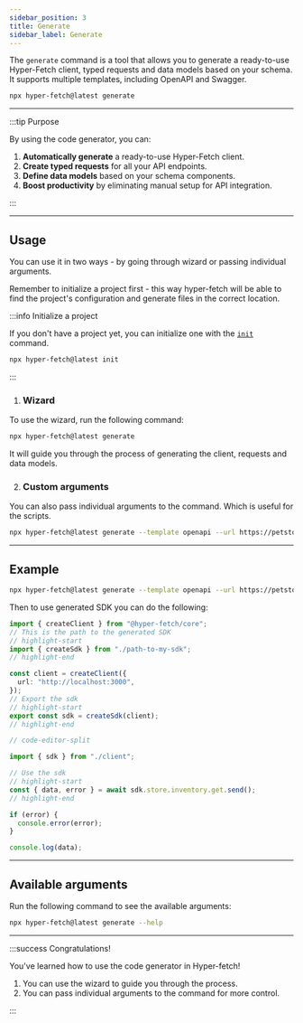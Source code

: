 ```yaml
---
sidebar_position: 3
title: Generate
sidebar_label: Generate
---
```


The `generate` command is a tool that allows you to generate a ready-to-use Hyper-Fetch client, typed requests and data
models based on your schema. It supports multiple templates, including OpenAPI and Swagger.

```bash
npx hyper-fetch@latest generate
```

---

:::tip Purpose

By using the code generator, you can:

1.  **Automatically generate** a ready-to-use Hyper-Fetch client.
2.  **Create typed requests** for all your API endpoints.
3.  **Define data models** based on your schema components.
4.  **Boost productivity** by eliminating manual setup for API integration.

:::

---

## Usage

You can use it in two ways - by going through wizard or passing individual arguments.

Remember to initialize a project first - this way hyper-fetch will be able to find the project's configuration and
generate files in the correct location.

:::info Initialize a project

If you don't have a project yet, you can initialize one with the [`init`](/docs/cli/init) command.

```bash
npx hyper-fetch@latest init
```

:::

1. ### Wizard

To use the wizard, run the following command:

```bash
npx hyper-fetch@latest generate
```

It will guide you through the process of generating the client, requests and data models.

2. ### Custom arguments

You can also pass individual arguments to the command. Which is useful for the scripts.

```bash
npx hyper-fetch@latest generate --template openapi --url https://petstore3.swagger.io/api/v3/openapi.json --output ./client.ts
```

<LinkCard
  type="docs"
  title="Initialize a cli project"
  description="Learn how to initialize a cli project and generate code from your api"
  to="/docs/cli/init"
/>

---

## Example

```bash
npx hyper-fetch@latest generate --template openapi --url https://petstore3.swagger.io/api/v3/openapi.json --output ./client.ts
```

Then to use generated SDK you can do the following:

```ts
import { createClient } from "@hyper-fetch/core";
// This is the path to the generated SDK
// highlight-start
import { createSdk } from "./path-to-my-sdk";
// highlight-end

const client = createClient({
  url: "http://localhost:3000",
});
// Export the sdk
// highlight-start
export const sdk = createSdk(client);
// highlight-end

// code-editor-split

import { sdk } from "./client";

// Use the sdk
// highlight-start
const { data, error } = await sdk.store.inventory.get.send();
// highlight-end

if (error) {
  console.error(error);
}

console.log(data);
```

---

## Available arguments

Run the following command to see the available arguments:

```bash
npx hyper-fetch@latest generate --help
```

---

:::success Congratulations!

You've learned how to use the code generator in Hyper-fetch!

1.  You can use the wizard to guide you through the process.
2.  You can pass individual arguments to the command for more control.

:::
